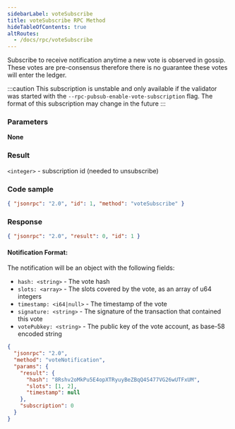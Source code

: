 ```yaml
---
sidebarLabel: voteSubscribe
title: voteSubscribe RPC Method
hideTableOfContents: true
altRoutes:
  - /docs/rpc/voteSubscribe
---
```


Subscribe to receive notification anytime a new vote is observed in gossip.
These votes are pre-consensus therefore there is no guarantee these votes will
enter the ledger.

:::caution This subscription is unstable and only available if the validator was
started with the `--rpc-pubsub-enable-vote-subscription` flag. The format of
this subscription may change in the future :::

<DocSideBySide>

<DocLeftSide>

### Parameters

**None**

### Result

`<integer>` - subscription id (needed to unsubscribe)

</DocLeftSide>

<DocRightSide>

### Code sample

```json
{ "jsonrpc": "2.0", "id": 1, "method": "voteSubscribe" }
```

### Response

```json
{ "jsonrpc": "2.0", "result": 0, "id": 1 }
```

</DocRightSide>
</DocSideBySide>

#### Notification Format:

The notification will be an object with the following fields:

- `hash: <string>` - The vote hash
- `slots: <array>` - The slots covered by the vote, as an array of u64 integers
- `timestamp: <i64|null>` - The timestamp of the vote
- `signature: <string>` - The signature of the transaction that contained this
  vote
- `votePubkey: <string>` - The public key of the vote account, as base-58
  encoded string

```json
{
  "jsonrpc": "2.0",
  "method": "voteNotification",
  "params": {
    "result": {
      "hash": "8Rshv2oMkPu5E4opXTRyuyBeZBqQ4S477VG26wUTFxUM",
      "slots": [1, 2],
      "timestamp": null
    },
    "subscription": 0
  }
}
```
